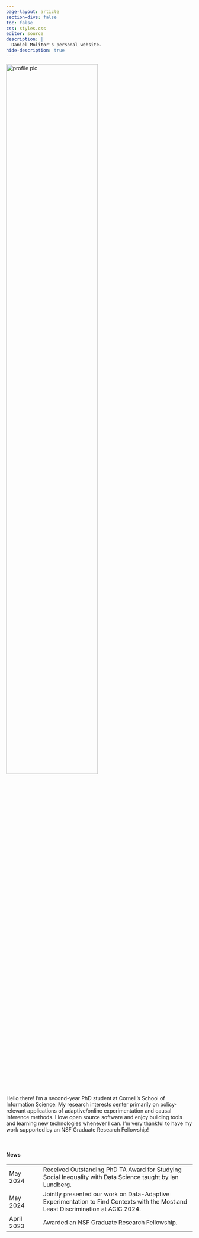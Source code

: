 ```yaml
---
page-layout: article
section-divs: false
toc: false
css: styles.css
editor: source
description: | 
  Daniel Molitor's personal website.
hide-description: true
---
```


<div class="icon-box">
<img class="icon-img" src="media/_profile2.jpg" alt="profile pic" style="width:70%;">
</div>

<br>

<div class="about-text">
<p>
Hello there! I'm a second-year PhD student at Cornell's School of Information Science. My research
interests center primarily on policy-relevant applications of adaptive/online experimentation and causal
inference methods. I love open source software and enjoy building tools and learning new technologies whenever 
I can. I'm very thankful to have my work <a href=https://gradschool.cornell.edu/spotlights/student-spotlight-daniel-molitor style="text-decoration: none;">supported by an NSF Graduate Research Fellowship</a>!
</p>
</div>

<br>

#### News

|      |       |
|--    |---------|
| May 2024 | Received Outstanding PhD TA Award for <a href="https://info3370.github.io/" style="text-decoration: none;">Studying Social Inequality with Data Science</a> taught by Ian Lundberg.|
| May 2024 | Jointly presented our work on <a href="https://osf.io/pa65k/" style="text-decoration: none;">Data-Adaptive Experimentation to Find Contexts with the Most and Least Discrimination</a> at <a href="https://sci-info.org/annual-meeting/" style="text-decoration: none;">ACIC 2024</a>.|
| April 2023 | Awarded an <a href=https://gradschool.cornell.edu/spotlights/student-spotlight-daniel-molitor/ style="text-decoration: none;">NSF Graduate Research Fellowship</a>.|

<!-- | July 2024 | <a href="https://files.osf.io/v1/resources/rkw3e/providers/osfstorage/65b132bbebe5e6067ff5e720?action=download&direct&version=1" style="text-decoration: none;">The Causal Effect of Parent Occupation on Child Occupation</a> with Jennie Brand and Ian Lundberg has been conditionally accepted at <a href="https://journals.sagepub.com/home/smr" style="text-decoration: none;">Sociological Methods & Research</a>.  -->